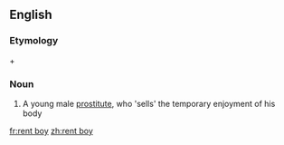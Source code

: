 ==English==

===Etymology===
{{derv|en|rent}} + {{derv|en|boy}}

===Noun===
{{en-noun|sg=[[rent]] [[boy]]}}

# {{British|informal}} A young male [[prostitute]], who 'sells' the temporary enjoyment of his body

[[fr:rent boy]]
[[zh:rent boy]]